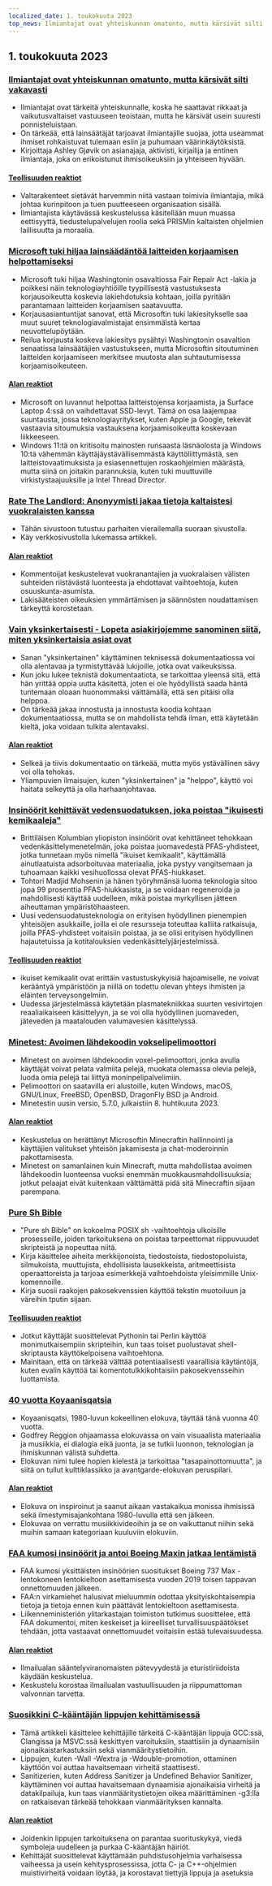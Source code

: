 ```yaml
---
localized_date: 1. toukokuuta 2023
top_news: Ilmiantajat ovat yhteiskunnan omatunto, mutta kärsivät silti vakavasti
---
```




<CallToAction />

<Steps>

## 1. toukokuuta 2023

### [Ilmiantajat ovat yhteiskunnan omatunto, mutta kärsivät silti vakavasti](https://covertactionmagazine.com/2023/04/25/whistleblowers-are-the-conscience-of-society-yet-suffer-gravely-for-trying-to-hold-the-rich-and-powerful-accountable-for-their-sins/)

- Ilmiantajat ovat tärkeitä yhteiskunnalle, koska he saattavat rikkaat ja vaikutusvaltaiset vastuuseen teoistaan, mutta he kärsivät usein suuresti ponnisteluistaan.
- On tärkeää, että lainsäätäjät tarjoavat ilmiantajille suojaa, jotta useammat ihmiset rohkaistuvat tulemaan esiin ja puhumaan väärinkäytöksistä.
- Kirjoittaja Ashley Gjøvik on asianajaja, aktivisti, kirjailija ja entinen ilmiantaja, joka on erikoistunut ihmisoikeuksiin ja yhteiseen hyvään.

#### [Teollisuuden reaktiot](http://news.ycombinator.com/item?id=35762780)

- Valtarakenteet sietävät harvemmin niitä vastaan toimivia ilmiantajia, mikä johtaa kurinpitoon ja tuen puutteeseen organisaation sisällä.
- Ilmiantajista käytävässä keskustelussa käsitellään muun muassa eettisyyttä, tiedustelupalvelujen roolia sekä PRISMin kaltaisten ohjelmien laillisuutta ja moraalia.

### [Microsoft tuki hiljaa lainsäädäntöä laitteiden korjaamisen helpottamiseksi](https://grist.org/technology/microsoft-right-to-repair-quietly-supported-legislation-to-make-it-easier-to-fix-devices-heres-why-thats-a-big-deal/)

- Microsoft tuki hiljaa Washingtonin osavaltiossa Fair Repair Act -lakia ja poikkesi näin teknologiayhtiöille tyypillisestä vastustuksesta korjausoikeutta koskevia lakiehdotuksia kohtaan, joilla pyritään parantamaan laitteiden korjaamisen saatavuutta.
- Korjausasiantuntijat sanovat, että Microsoftin tuki lakiesitykselle saa muut suuret teknologiavalmistajat ensimmäistä kertaa neuvottelupöytään.
- Reilua korjausta koskeva lakiesitys pysähtyi Washingtonin osavaltion senaatissa lainsäätäjien vastustukseen, mutta Microsoftin sitoutuminen laitteiden korjaamiseen merkitsee muutosta alan suhtautumisessa korjaamisoikeuteen.

#### [Alan reaktiot](http://news.ycombinator.com/item?id=35758842)

- Microsoft on luvannut helpottaa laitteistojensa korjaamista, ja Surface Laptop 4:ssä on vaihdettavat SSD-levyt. Tämä on osa laajempaa suuntausta, jossa teknologiayritykset, kuten Apple ja Google, tekevät vastaavia sitoumuksia vastauksena korjaamisoikeutta koskevaan liikkeeseen.
- Windows 11:tä on kritisoitu mainosten runsaasta läsnäolosta ja Windows 10:tä vähemmän käyttäjäystävällisemmästä käyttöliittymästä, sen laitteistovaatimuksista ja esiasennettujen roskaohjelmien määrästä, mutta siinä on joitakin parannuksia, kuten tuki muuttuville virkistystaajuuksille ja Intel Thread Director.

### [Rate The Landlord: Anonyymisti jakaa tietoja kaltaistesi vuokralaisten kanssa](https://ratethelandlord.org)

- Tähän sivustoon tutustuu parhaiten vierailemalla suoraan sivustolla.
- Käy verkkosivustolla lukemassa artikkeli.

#### [Alan reaktiot](http://news.ycombinator.com/item?id=35759016)

- Kommentoijat keskustelevat vuokranantajien ja vuokralaisen välisten suhteiden riistävästä luonteesta ja ehdottavat vaihtoehtoja, kuten osuuskunta-asumista.
- Lakisääteisten oikeuksien ymmärtämisen ja säännösten noudattamisen tärkeyttä korostetaan.

### [Vain yksinkertaisesti - Lopeta asiakirjojemme sanominen siitä, miten yksinkertaisia asiat ovat](https://justsimply.dev/)

- Sanan "yksinkertainen" käyttäminen teknisessä dokumentaatiossa voi olla alentavaa ja tyrmistyttävää lukijoille, jotka ovat vaikeuksissa.
- Kun joku lukee teknistä dokumentaatiota, se tarkoittaa yleensä sitä, että hän yrittää oppia uutta käsitettä, joten ei ole hyödyllistä saada häntä tuntemaan oloaan huonommaksi väittämällä, että sen pitäisi olla helppoa.
- On tärkeää jakaa innostusta ja innostusta koodia kohtaan dokumentaatiossa, mutta se on mahdollista tehdä ilman, että käytetään kieltä, joka voidaan tulkita alentavaksi.

#### [Alan reaktiot](http://news.ycombinator.com/item?id=35759449)

- Selkeä ja tiivis dokumentaatio on tärkeää, mutta myös ystävällinen sävy voi olla tehokas.
- Yliampuvien ilmaisujen, kuten "yksinkertainen" ja "helppo", käyttö voi haitata selkeyttä ja olla harhaanjohtavaa.

### [Insinöörit kehittävät vedensuodatuksen, joka poistaa "ikuisesti kemikaaleja"](https://news.ubc.ca/2023/03/22/new-ubc-water-treatment-zaps-forever-chemicals-for-good/)

- Brittiläisen Kolumbian yliopiston insinöörit ovat kehittäneet tehokkaan vedenkäsittelymenetelmän, joka poistaa juomavedestä PFAS-yhdisteet, jotka tunnetaan myös nimellä "ikuiset kemikaalit", käyttämällä ainutlaatuista adsorboituvaa materiaalia, joka pystyy vangitsemaan ja tuhoamaan kaikki vesihuollossa olevat PFAS-hiukkaset.
- Tohtori Madjid Mohsenin ja hänen työryhmänsä luoma teknologia sitoo jopa 99 prosenttia PFAS-hiukkasista, ja se voidaan regeneroida ja mahdollisesti käyttää uudelleen, mikä poistaa myrkyllisen jätteen aiheuttaman ympäristöhaasteen.
- Uusi vedensuodatusteknologia on erityisen hyödyllinen pienempien yhteisöjen asukkaille, joilla ei ole resursseja toteuttaa kalliita ratkaisuja, joilla PFAS-yhdisteet voitaisiin poistaa, ja se olisi erityisen hyödyllinen hajautetuissa ja kotitalouksien vedenkäsittelyjärjestelmissä.

#### [Teollisuuden reaktiot](http://news.ycombinator.com/item?id=35764476)

- ikuiset kemikaalit ovat erittäin vastustuskykyisiä hajoamiselle, ne voivat kerääntyä ympäristöön ja niillä on todettu olevan yhteys ihmisten ja eläinten terveysongelmiin.
- Uudessa järjestelmässä käytetään plasmatekniikkaa suurten vesivirtojen reaaliaikaiseen käsittelyyn, ja se voi olla hyödyllinen juomaveden, jäteveden ja maatalouden valumavesien käsittelyssä.

### [Minetest: Avoimen lähdekoodin vokselipelimoottori](https://www.minetest.net/)

- Minetest on avoimen lähdekoodin voxel-pelimoottori, jonka avulla käyttäjät voivat pelata valmiita pelejä, muokata olemassa olevia pelejä, luoda omia pelejä tai liittyä moninpelipalvelimiin.
- Pelimoottori on saatavilla eri alustoille, kuten Windows, macOS, GNU/Linux, FreeBSD, OpenBSD, DragonFly BSD ja Android.
- Minetestin uusin versio, 5.7.0, julkaistiin 8. huhtikuuta 2023.

#### [Alan reaktiot](http://news.ycombinator.com/item?id=35766570)

- Keskustelua on herättänyt Microsoftin Minecraftin hallinnointi ja käyttäjien valitukset yhteisön jakamisesta ja chat-moderoinnin pakottamisesta.
- Minetest on samanlainen kuin Minecraft, mutta mahdollistaa avoimen lähdekoodin luonteensa vuoksi enemmän muokkausmahdollisuuksia; jotkut pelaajat eivät kuitenkaan välttämättä pidä sitä Minecraftin sijaan parempana.

### [Pure Sh Bible](https://github.com/dylanaraps/pure-sh-bible)

- "Pure sh Bible" on kokoelma POSIX sh -vaihtoehtoja ulkoisille prosesseille, joiden tarkoituksena on poistaa tarpeettomat riippuvuudet skripteistä ja nopeuttaa niitä.
- Kirja käsittelee aiheita merkkijonoista, tiedostoista, tiedostopoluista, silmukoista, muuttujista, ehdollisista lausekkeista, aritmeettisista operaattoreista ja tarjoaa esimerkkejä vaihtoehdoista yleisimmille Unix-komennoille.
- Kirja suosii raakojen pakosekvenssien käyttöä tekstin muotoiluun ja väreihin tputin sijaan.

#### [Teollisuuden reaktiot](http://news.ycombinator.com/item?id=35765707)

- Jotkut käyttäjät suosittelevat Pythonin tai Perlin käyttöä monimutkaisempiin skripteihin, kun taas toiset puolustavat shell-skriptausta käyttökelpoisena vaihtoehtona.
- Mainitaan, että on tärkeää välttää potentiaalisesti vaarallisia käytäntöjä, kuten evalin käyttöä tai komentotulkkikohtaisiin pakosekvensseihin luottamista.

### [40 vuotta Koyaanisqatsia](https://www.thecurb.com.au/40-years-of-koyaanisqatsi/)

- Koyaanisqatsi, 1980-luvun kokeellinen elokuva, täyttää tänä vuonna 40 vuotta.
- Godfrey Reggion ohjaamassa elokuvassa on vain visuaalista materiaalia ja musiikkia, ei dialogia eikä juonta, ja se tutkii luonnon, teknologian ja ihmiskunnan välistä suhdetta.
- Elokuvan nimi tulee hopien kielestä ja tarkoittaa "tasapainottomuutta", ja siitä on tullut kulttiklassikko ja avantgarde-elokuvan peruspilari.

#### [Alan reaktiot](http://news.ycombinator.com/item?id=35764584)

- Elokuva on inspiroinut ja saanut aikaan vastakaikua monissa ihmisissä sekä ilmestymisajankohtana 1980-luvulla että sen jälkeen.
- Elokuvaa on verrattu musiikkivideoihin ja se on vaikuttanut niihin sekä muihin samaan kategoriaan kuuluviin elokuviin.

### [FAA kumosi insinöörit ja antoi Boeing Maxin jatkaa lentämistä](https://apnews.com/article/boeing-max-crashes-faa-ea8fac0ad2758b08c58d2d64756fbf37)

- FAA kumosi yksittäisten insinöörien suositukset Boeing 737 Max -lentokoneen lentokieltoon asettamisesta vuoden 2019 toisen tappavan onnettomuuden jälkeen.
- FAA:n virkamiehet halusivat mieluummin odottaa yksityiskohtaisempia tietoja ja tietoja ennen kuin päättävät lentokieltoon asettamisesta.
- Liikenneministeriön ylitarkastajan toimiston tutkimus suosittelee, että FAA dokumentoi, miten keskeiset ja kiireelliset turvallisuuspäätökset tehdään, jotta vastaavat onnettomuudet voitaisiin estää tulevaisuudessa.

#### [Alan reaktiot](http://news.ycombinator.com/item?id=35761706)

- Ilmailualan sääntelyviranomaisten pätevyydestä ja eturistiriidoista käydään keskustelua.
- Keskustelu korostaa ilmailualan vastuullisuuden ja riippumattoman valvonnan tarvetta.

### [Suosikkini C-kääntäjän lippujen kehittämisessä](https://nullprogram.com/blog/2023/04/29/)

- Tämä artikkeli käsittelee kehittäjille tärkeitä C-kääntäjän lippuja GCC:ssä, Clangissa ja MSVC:ssä keskittyen varoituksiin, staattisiin ja dynaamisiin ajonaikaistarkastuksiin sekä vianmääritystietoihin.
- Lippujen, kuten -Wall -Wextra ja -Wdouble-promotion, ottaminen käyttöön voi auttaa havaitsemaan virheitä staattisesti.
- Sanitizerien, kuten Address Sanitizer ja Undefined Behavior Sanitizer, käyttäminen voi auttaa havaitsemaan dynaamisia ajonaikaisia virheitä ja datakilpailuja, kun taas vianmääritystietojen oikea määrittäminen -g3:lla on ratkaisevan tärkeää tehokkaan vianmäärityksen kannalta.

#### [Alan reaktiot](http://news.ycombinator.com/item?id=35758898)

- Joidenkin lippujen tarkoituksena on parantaa suorituskykyä, viedä symboleja uudelleen ja purkaa C-kääntäjän häiriöt.
- Kehittäjät suosittelevat käyttämään puhdistusohjelmia varhaisessa vaiheessa ja usein kehitysprosessissa, jotta C- ja C++-ohjelmien muistivirheitä voidaan löytää, ja korostavat tiettyjä lippuja ja asetuksia

</Steps>
